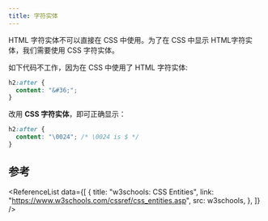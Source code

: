 ```yaml
---
title: 字符实体
---
```



<p>
  <TH>HTML 字符实体不可以直接在 CSS 中使用</TH>。为了在 CSS 中显示
  HTML字符实体，我们需要使用 CSS 字符实体。
</p>

如下代码不工作，因为在 CSS 中使用了 HTML 字符实体:

```css {2} title="CSS"
h2:after {
  content: "&#36;";
}
```

改用 **CSS 字符实体**，即可正确显示：

```css {2} title="CSS"
h2:after {
  content: "\0024"; /* \0024 is $ */
}
```

## 参考

<ReferenceList
  data={[
    {
      title: "w3schools: CSS Entities",
      link: "https://www.w3schools.com/cssref/css_entities.asp",
      src: w3schools,
    },
  ]}
/>
